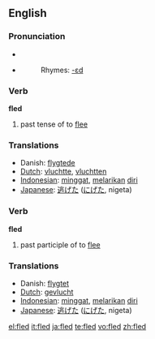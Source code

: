 ==English==

=== Pronunciation ===
*{{IPA|/'flεd/}}
*{{audio|en-us-fled.ogg|Audio (US)}}
*:Rhymes: [[Rhymes:English:-ɛd|-ɛd]]

=== Verb ===

'''fled'''

# past tense of to [[flee]]

=== Translations ===
*Danish: [[flygtede]]
*[[Dutch]]: [[vluchtte]], [[vluchtten]]
*[[Indonesian]]: [[minggat]], [[lari|melarikan]] [[diri]]
*[[Japanese]]: [[逃げた]] ([[にげた]], nigeta)

=== Verb ===

'''fled'''

# past participle of to [[flee]]

=== Translations ===
*Danish: [[flygtet]]
*[[Dutch]]: [[gevlucht]]
*[[Indonesian]]: [[minggat]], [[lari|melarikan]] [[diri]]
*[[Japanese]]: [[逃げた]] ([[にげた]], nigeta)

[[el:fled]]
[[it:fled]]
[[ja:fled]]
[[te:fled]]
[[vo:fled]]
[[zh:fled]]